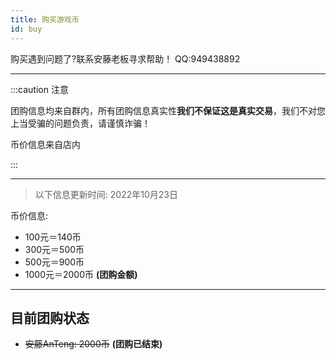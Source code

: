 ```yaml
---
title: 购买游戏币
id: buy
---
```


购买遇到问题了?联系安藤老板寻求帮助！ QQ:949438892

-----

:::caution 注意

团购信息均来自群内，所有团购信息真实性**我们不保证这是真实交易**，我们不对您上当受骗的问题负责，请谨慎诈骗！

币价信息来自店内

:::

-----

> 以下信息更新时间: 2022年10月23日

币价信息:

- 100元＝140币
- 300元＝500币
- 500元＝900币
- 1000元＝2000币 **(团购金额)**

-----

## 目前团购状态

- ~~安藤AnTeng: 2000币~~ **(团购已结束)**